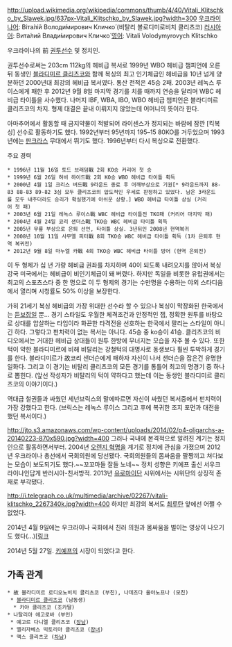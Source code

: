 http://upload.wikimedia.org/wikipedia/commons/thumb/4/40/Vitali_Klitschko_by_Slawek.jpg/637px-Vitali_Klitschko_by_Slawek.jpg?width=300
[[우크라이나어]]: Віта́лій Володи́мирович Кличко́ (비탈리 볼로디미로비치 클리츠코) 
[[러시아어]]: Вита́лий Влади́мирович Кличко́
[[영어]]: Vitali Volodymyrovych Klitschko

{{{#!html
<object width="420" height="315"><param name="movie" value="//www.youtube.com/v/Tjly2BTMTKE?version=3&amp;hl=ko_KR"></param><param name="allowFullScreen" value="true"></param><param name="allowscriptaccess" value="always"></param><embed src="//www.youtube.com/v/Tjly2BTMTKE?version=3&amp;hl=ko_KR" type="application/x-shockwave-flash" width="420" height="315" allowscriptaccess="always" allowfullscreen="true"></embed></object>
}}}

우크라이나의 前 [[권투]]선수 및 정치인.

권투선수로써는 203cm 112kg의 헤비급 복서로 1999년 WBO 헤비급 챔피언에 오른 뒤 동생인 [[블라디미르 클리츠코]]와 함께 복싱의 최고 인기체급인 헤비급을 10년 넘게 양분하던 2000년대 최강의 헤비급 복서였다. 통산 전적은 45승 2패. 2003년 레녹스 루이스에게 패한 후 2012년 9월 8일 마지막 경기를 치를 때까지 연승을 달리며 WBC 헤비급 타이틀을 사수했다. 나머지 IBF, WBA, IBO, WBO 헤비급 챔피언은 블라디미르 클리츠코의 차지. 형제 대결은 끝내 이뤄지지 않았는데 어머니의 뜻이라 한다. 

아마추어에서 활동할 때 금지약물이 적발되어 라이센스가 정지되는 바람에 잠깐 [킥복싱] 선수로 활동하기도 했다. 1992년부터 95년까지 195–15 80KO를 거두었으며 1993년에는 [[판크라스]] 무대에서 뛰기도 했다. 1996년부터 다시 복싱으로 전환했다.
 
주요 경력
 * 1996년 11월 16일 토드 브래덤戰 2회 KO승 커리어 첫 승
 * 1999년 6월 26일 허비 하이드戰 2회 KO승 WBO 헤비급 타이틀 획득 
 * 2000년 4월 1일 크리스 버드戰 9라운드 종료 후 어깨부상으로 기권[* 9라운드까지 88-83 88-83 89-82 3심 모두 클리츠코의 압도적인 우세로 판정하고 있었다. 남은 3라운드를 모두 내주더라도 승리가 확실했기에 아쉬운 상황.] WBO 헤비급 타이틀 상실 (커리어 첫 패)
 * 2003년 6월 21일 레녹스 루이스戰 WBC 헤비급 타이틀전 TKO패 (커리어 마지막 패)
 * 2004년 4월 24일 코리 샌더스戰 TKO승 WBC 헤비급 타이틀 획득
 * 2005년 무릎 부상으로 은퇴 선언, 타이틀 상실. 3년뒤인 2008년 현역복귀
 * 2008년 10월 11일 사무엘 피터戰 8회 TKO승 WBC 헤비급 타이틀 획득 (1차 은퇴후 현역 복귀전)
 * 2012년 9월 8일 마누엘 카戰 4회 TKO승 WBC 헤비급 타이틀 방어 (현역 은퇴전)

이 두 형제가 십 년 가량 헤비급 권좌를 차지하며 40이 되도록 내려오지를 않아서 복싱 강국 미국에서는 헤비급이 비인기체급이 돼 버렸다. 하지만 독일을 비롯한 유럽권에서는 최고의 스포츠스타 중 한 명으로 이 두 형제의 경기는 수만명을 수용하는 야외 스타디움에서 열리며 시청률도 50% 이상을 보장한다.

가히 21세기 복싱 헤비급의 가장 위대한 선수라 할 수 있으나 복싱이 막장화된 한국에서는 [[듣보잡]]일 뿐... 경기 스타일도 우월한 체격조건과 안정적인 잽, 정확한 원투를 바탕으로 상대를 압살하는 타입이라 화끈한 타격전을 선호하는 한국에서 팔리는 스타일이 아니긴 하다. 그렇다고 펀치력이 없는 복서는 아니다. 45승 중 ko승이 41승. 클리츠코의 비디오에서는 거대한 헤비급 상대들이 원투 한방에 무너지는 모습을 자주 볼 수 있다. 또한 턱이 약한 블라디미르에 비해 비탈리는 강철턱의 대명사로 동생보다 훨씬 투박하게 경기를 한다. 블라디미르가 故코리 샌더슨에게 패하자 자신이 나서 샌더슨을 잡은건 유명한 일화다. 그리고 이 경기는 비탈리 클리츠코의 모든 경기를 통틀어 최고의 명경기 중 하나로 뽑힌다. (앞선 작성자가 비탈리의 턱이 약하다고 했는데 이는 동생인 블라디미르 클리츠코의 이야기이다.)  

역대급 철권들과 싸웠던 세넌브릭스의 말에따르면 자신이 싸웠던 복서중에서 펀치력이 가장 강했다고 한다.
(브릭스는 레녹스 루이스 그리고 후에 복귀한 조지 포먼과 대전을 했던 복서이다.)

http://jto.s3.amazonaws.com/wp-content/uploads/2014/02/p4-oligarchs-a-20140223-870x590.jpg?width=400
그러나 국내에 본격적으로 알려진 계기는 정치인으로 활동하면서부터. 2004년 [[오렌지 혁명]]을 계기로 정치에 관심을 가졌으며 2012년 우크라이나 총선에서 국회의원에 당선됐다. 국회의원들의 몸싸움을 팔짱끼고 쳐다보는 모습이 보도되기도 했다.~~꼬꼬마들 잘들 노네~~ 정치 성향은 키에프 출신 서우크라이나인답게 반러시아-친서방적. 2013년 [[유로마이단]] 시위에서는 시위단의 상징적 존재로 부각됐다. 

http://i.telegraph.co.uk/multimedia/archive/02267/vitali-klitschko_2267340k.jpg?width=400
하지만 최강의 복서도 [[최루탄]] 앞에선 어쩔 수 없었다. 

2014년 4월 9일에는 우크라이나 국회에서 친러 의원과 몸싸움을 벌이는 영상이 나오기도 했다(...)[[http://news.naver.com/main/read.nhn?mode=LSD&mid=shm&sid1=104&oid=034&aid=0002623566 링크]

2014년 5월 27일. [[키예프]]의 시장이 되었다고 한다.
== 가족 관계 ==
 * 故 블라디미르 로디오노비치 클리츠코 (부친), 나데즈다 울야노프나 (모친)
  * [[블라디미르 클리츠코]] (남동생)
   * 카야 클리츠코 (조카딸)
 * 나탈리아 에고로바 (부인)
  * 예고르 다니엘 클리츠코 ([[장남]])
  * 엘리자베스 빅토리아 클리츠코 ([[장녀]])
  * 맥스 클리츠코 ([[차남]])
